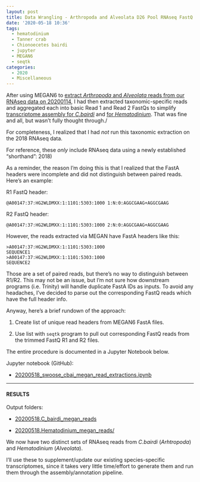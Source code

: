 ```yaml
---
layout: post
title: Data Wrangling - Arthropoda and Alveolata D26 Pool RNAseq FastQ Extractions
date: '2020-05-18 10:36'
tags:
  - hematodinium
  - Tanner crab
  - Chionoecetes bairdi
  - jupyter
  - MEGAN6
  - seqtk
categories:
  - 2020
  - Miscellaneous
---
```

After using MEGAN6 to [extract _Arthropoda_ and _Alveolata_ reads from our RNAseq data on 20200114](https://robertslab.github.io/sams-notebook/posts/2020/2020-01-14-RNAseq-Reads-Extractions-C.bairdi-Taxonomic-Reads-Extractions-with-MEGAN6-on-swoose.html), I had then extracted taxonomic-specific reads and aggregated each into basic Read 1 and Read 2 FastQs to simplify [transcriptome assembly for _C.bairdi_](https://robertslab.github.io/sams-notebook/2020/01/22/Transcriptome-Assembly-C.bairdi-with-MEGAN6-Taxonomy-specific-Reads-with-Trinity-on-Mox/) and [for _Hematodinium_](https://robertslab.github.io/sams-notebook/2020/01/22/Transcriptome-Assembly-Hematodinium-with-MEGAN6-Taxonomy-specific-Reads-with-Trinity-on-Mox/). That was fine and all, but wasn't fully thought through./

For completeness, I realized that I had _not_ run this taxonomic extraction on the 2018 RNAseq data.

For reference, these _only_ include RNAseq data using a newly established "shorthand": 2018)

As a reminder, the reason I'm doing this is that I realized that the FastA headers were incomplete and did not distinguish between paired reads. Here's an example:

R1 FastQ header:

`@A00147:37:HG2WLDMXX:1:1101:5303:1000 1:N:0:AGGCGAAG+AGGCGAAG`

R2 FastQ header:

`@A00147:37:HG2WLDMXX:1:1101:5303:1000 2:N:0:AGGCGAAG+AGGCGAAG`

However, the reads extracted via MEGAN have FastA headers like this:

```
>A00147:37:HG2WLDMXX:1:1101:5303:1000
SEQUENCE1
>A00147:37:HG2WLDMXX:1:1101:5303:1000
SEQUENCE2
```

Those are a set of paired reads, but there's no way to distinguish between R1/R2. This may not be an issue, but I'm not sure how downstream programs (i.e. Trinity) will handle duplicate FastA IDs as inputs. To avoid any headaches, I've decided to parse out the corresponding FastQ reads which have the full header info.

Anyway, here's a brief rundown of the approach:

1. Create list of unique read headers from MEGAN6 FastA files.

2. Use list with `seqtk` program to pull out corresponding FastQ reads from the trimmed FastQ R1 and R2 files.

The entire procedure is documented in a Jupyter Notebook below.

Jupyter notebook (GitHub):

- [20200518_swoose_cbai_megan_read_extractions.ipynb](https://github.com/RobertsLab/code/blob/master/notebooks/sam/20200518_swoose_cbai_megan_read_extractions.ipynb)

---

#### RESULTS

Output folders:

- [20200518.C_bairdi_megan_reads](https://gannet.fish.washington.edu/Atumefaciens/20200518.C_bairdi_megan_reads/)

- [20200518.Hematodinium_megan_reads/](https://gannet.fish.washington.edu/Atumefaciens/20200518.Hematodinium_megan_reads/)


We now have two distinct sets of RNAseq reads from _C.bairdi_ (_Arhtropoda_) and _Hematodinium_ (_Alveolata_).

I'll use these to supplement/update our existing species-specific transcriptomes, since it takes very little time/effort to generate them and run them through the assembly/annotation pipeline.
